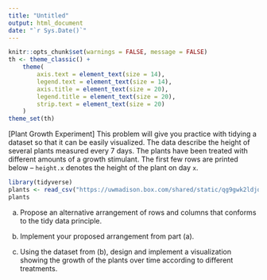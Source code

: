 ```yaml
---
title: "Untitled"
output: html_document
date: "`r Sys.Date()`"
---
```


```r
knitr::opts_chunk$set(warnings = FALSE, message = FALSE)
th <- theme_classic() +
    theme(
        axis.text = element_text(size = 14),
        legend.text = element_text(size = 14),
        axis.title = element_text(size = 20),
        legend.title = element_text(size = 20),
        strip.text = element_text(size = 20)
    )
theme_set(th)
```


[Plant Growth Experiment] This problem will give you practice with tidying a
dataset so that it can be easily visualized. The data describe the height of
several plants measured every 7 days. The plants have been treated with
different amounts of a growth stimulant. The first few rows are printed below --
`height.x` denotes the height of the plant on day `x`.

```r
library(tidyverse)
plants <- read_csv("https://uwmadison.box.com/shared/static/qg9gwk2ldjdtcmmmiropcunf34ddonya.csv")
plants
```

a. Propose an alternative arrangement of rows and columns that conforms to the
tidy data principle.

b. Implement your proposed arrangement from part (a).

c. Using the dataset from (b), design and implement a visualization showing the
growth of the plants over time according to different treatments.
